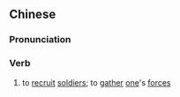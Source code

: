 {{also|点兵}}
==Chinese==
{{zh-forms|s=点兵}}

===Pronunciation===
{{zh-pron
|m=diǎnbīng
|mn=tiám-peng
|cat=v
}}

===Verb===
{{zh-verb}}

# {{lb|zh|literary}} to [[recruit]] [[soldier]]s; to [[gather]] [[one]]'s [[force]]s